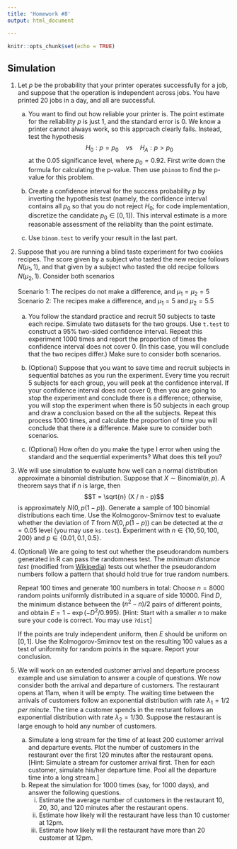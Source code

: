 ```yaml
---
title: 'Homework #8'
output: html_document

---
```


```r
knitr::opts_chunk$set(echo = TRUE)
```

<!-- ## A useful note -->
<!-- Remove any `View()` or `install.packages()` commands in your `Rmd` file. These commands will prevent the knitting of your file.  -->

## Simulation

<!-- 1. Perform the following exercise. -->

<!--     a. Simulate a sample of $n=100$ observations $X_i$, $i=1,\dots,100$ from each of the following distributions.  -->
<!--     Create a histogram each time.  -->
<!--         i. A uniform distribution on $[-10, 10]$ -->
<!--         i. A beta distribution with $\alpha=\beta=1$ -->
<!--         i. A gamma distribution with mean 0.5 and variance 1 (you need some calculation) -->
<!--         i. Binomial distributions with $p=0.5$ and $n=4$.  -->
<!--         i. Binomial distributions with $p=0.5$. The number of trials $n_i$ for $X_i$ itself follows a geometric distribution with success probability 0.2. -->

<!--     a. Draw the density of a Cauchy distribution with the location and scale parameters being 0 and 1, respectively. Overlay the standard normal density.  -->

<!--     a. Set the random seed to 2. Sample 30 random numbers from a chi-square distributions with degree of freedom 2.  -->
<!--         i. Plot the empirical cdf and overlay the true cdf. -->
<!--         i. Plot the empirical quantiles and the true quantiles. -->
    
1. Let $p$ be the probability that your printer operates successfully for a job, and suppose that the operation is independent across jobs. You have printed 20 jobs in a day, and all are successful. 

    a. You want to find out how reliable your printer is. The point estimate for the reliability $p$ is just 1, and the standard error is 0.
    We know a printer cannot always work, so this approach clearly fails.
    Instead, test the hypothesis 
    $$H_0: p = p_0 \quad \text{vs} \quad H_A: p > p_0$$
    at the 0.05 significance level, where $p_0=0.92$. 
    First write down the formula for calculating the p-value. 
    Then use `pbinom` to find the p-value for this problem.
    
    a. Create a confidence interval for the success probability $p$ by inverting the hypothesis test (namely, the confidence interval contains all $p_0$ so that you do not reject $H_0$; for code implementation, discretize the candidate $p_0\in [0, 1]$). This interval estimate is a more reasonable assessment of the reliablity than the point estimate.
    
    a. Use `binom.test` to verify your result in the last part.

1. Suppose that you are running a blind taste experiment for two cookies recipes. The score given by a subject who tasted the new recipe follows $N(\mu_1, 1)$, and that given by a subject who tasted the old recipe follows $N(\mu_2, 1)$. Consider both scenarios

    Scenario 1: The recipes do not make a difference, and $\mu_1=\mu_2=5$</br>
    Scenario 2: The recipes make a difference, and $\mu_1 = 5$ and $\mu_2 = 5.5$
    

    a. You follow the standard practice and recruit 50 subjects to taste each recipe.
    Simulate two datasets for the two groups. Use `t.test` to construct a 95% two-sided confidence interval. 
    Repeat this experiment 1000 times and report the proportion of times the confidence interval does not cover 0.
    (In this case, you will conclude that the two recipes differ.)
    Make sure to consider both scenarios.
    
    a. (Optional) Suppose that you want to save time and recruit subjects in sequential batches as you run the experiment. 
    Every time you recruit 5 subjects for each group, you will peek at the confidence interval.
    If your confidence interval does not cover 0, then you are going to stop the experiment and conclude there is a difference; otherwise, you will stop the experiment when there is 50 subjects in each group and draw a conclusion based on the all the subjects.
    Repeat this process 1000 times, and calculate the proportion of time you will conclude that there *is* a difference. 
    Make sure to consider both scenarios.
    
    a. (Optional) How often do you make the type I error when using the standard and the sequential experiments?
    What does this tell you?
    
1. We will use simulation to evaluate how well can a normal distribution approximate a binomial distribution. 
Suppose that $X \sim \text{Binomial}(n, p)$. 
A theorem says that if $n$ is large, then 
$$T = \sqrt{n} (X / n - p)$$ 
is approximately $N(0, p(1 - p))$. 
Generate a sample of 100 binomial distributions each time.
Use the Kolmogorov-Smirnov test to evaluate whether the deviation of $T$ from $N(0, p(1 - p))$ can be detected at the $\alpha=0.05$ level (you may use `ks.test`).
Experiment with $n \in \{10, 50, 100, 200\}$ and $p \in \{0.01, 0.1, 0.5\}$.

1. (Optional) We are going to test out whether the pseudorandom numbers generated in R can pass the randomness test.
The *minimum distance test* (modified from [Wikipedia](https://en.wikipedia.org/wiki/Diehard_tests#Test_descriptions)) tests out whether the pseudorandom numbers follow a pattern that should hold true for true random numbers.

    Repeat 100 times and generate 100 numbers in total: Choose $n = 8000$ random points uniformly distributed in a square of side 10000. 
    Find $D$, the minimum distance between the $(n^2 − n) / 2$ pairs of different points, and obtain $E = 1 − \exp(−D^2 / 0.995)$.
    [Hint: Start with a smaller $n$ to make sure your code is correct. You may use `?dist`]
    
    If the points are truly independent uniform, then $E$ should be uniform on $[0,1]$.
    Use the Kolmogorov-Smirnov test on the resulting 100 values as a test of uniformity for random points in the square. 
    Report your conclusion.

1. We will work on an extended customer arrival and departure process example and use simulation to answer a couple of questions. 
We now consider both the arrival and departure of customers.
The restaurant opens at 11am, when it will be empty. 
The waiting time between the arrivals of customers follow an exponential distribution with rate $\lambda_1=1/2$ *per minute*. 
The time a customer spends in the resturant follows an exponential distribution with rate $\lambda_2=1/30$. 
Suppose the restaurant is large enough to hold any number of customers.

    a. Simulate a long stream for the time of at least 200 customer arrival and departure events.
    Plot the number of customers in the restaurant over the first 120 minutes after the restaurant opens.
    [Hint: Simulate a stream for customer arrival first. Then for each customer, simulate his/her departure time. Pool all the departure time into a long stream.]
    b. Repeat the simulation for 1000 times (say, for 1000 days), and answer the following questions.
        i. Estimate the average number of customers in the restaurant 10, 20, 30, and 120 minutes after the restaurant opens.
        i. Estimate how likely will the restaurant have less than 10 customer at 12pm.
        i. Estimate how likely will the restaurant have more than 20 customer at 12pm.



<!-- ```{r} -->
<!-- set.seed(1, kind="default") -->
<!-- set.seed(1, kind="Wichmann-Hill") -->
<!-- MC <- 100 -->
<!-- n <- 8000 -->
<!-- u <- 10000 -->

<!-- ds <- map_dbl(seq_len(MC), function(i) { -->
<!--   X <- matrix(runif(n * 2, max=u), ncol=2) -->
<!--   d <- dist(X) -->
<!--   min(as.numeric(d)) -->
<!-- }) -->
<!-- U <- 1 - exp(-ds^2 / 0.995) -->
<!-- ks.test(U, 'punif') -->
<!-- ``````{r} -->
<!-- set.seed(1, kind="default") -->
<!-- set.seed(1, kind="Wichmann-Hill") -->
<!-- MC <- 100 -->
<!-- n <- 8000 -->
<!-- u <- 10000 -->

<!-- ds <- map_dbl(seq_len(MC), function(i) { -->
<!--   X <- matrix(runif(n * 2, max=u), ncol=2) -->
<!--   d <- dist(X) -->
<!--   min(as.numeric(d)) -->
<!-- }) -->
<!-- U <- 1 - exp(-ds^2 / 0.995) -->
<!-- ks.test(U, 'punif') -->
<!-- ``` -->